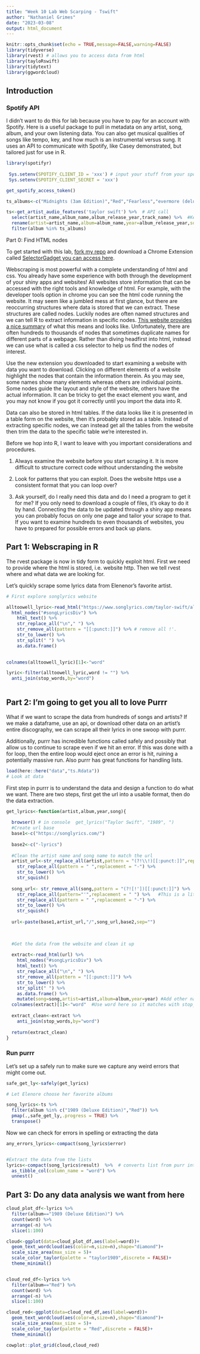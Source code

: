 ```yaml
---
title: "Week 10 Lab Web Scarping - Tswift"
author: "Nathaniel Grimes"
date: "2023-03-08"
output: html_document
---
```


```r
knitr::opts_chunk$set(echo = TRUE,message=FALSE,warning=FALSE)
library(tidyverse)
library(rvest) # allows you to access data from html
library(tayloRswift)
library(tidytext)
library(ggwordcloud) 

```

## Introduction

### Spotify API

I didn't want to do this for lab because you have to pay for an account with Spotify. Here is a useful package to pull in metadata on any artist, song, album, and your own listening data. You can also get musical qualities of songs like tempo, key, and how much is an instrumental versus sung. It uses an API to communicate with Spotify, like Casey demonstrated, but tailored just for use in R.

```r
library(spotifyr)
 
 Sys.setenv(SPOTIFY_CLIENT_ID = 'xxx') # input your stuff from your spotify dashboard
 Sys.setenv(SPOTIFY_CLIENT_SECRET = 'xxx')

get_spotify_access_token()

ts_albums<-c("Midnights (3am Edition)","Red","Fearless","evermore (deluxe version)","folklore (deluxe version)","Lover","Repuation","1989 (Deluxe Edition)","Speak Now (Deluxe Edition)","Taylor Swift")

ts<-get_artist_audio_features('taylor swift') %>%  # API call
  select(artist_name,album_name,album_release_year,track_name) %>%  #Keep this order
  rename(artist=artist_name,album=album_name,year=album_release_year,song=track_name) %>%
  filter(album %in% ts_albums)
```

Part 0: Find HTML nodes

To get started with this lab, [fork my repo](https://github.com/nggrimes/Week-10-lab-Scraping) and download a Chrome Extension called [SelectorGadget you can access here](https://chrome.google.com/webstore/detail/selectorgadget/mhjhnkcfbdhnjickkkdbjoemdmbfginb?hl=en).

Webscraping is most powerful with a complete understanding of html and css. You already have some experience with both through the development of your shiny apps and websites! All websites store information that can be accessed with the right tools and knowledge of html. For example, with the developer tools option in chrome you can see the html code running the website. It may seem like a jumbled mess at first glance, but there are reoccurring structures where data is stored that we can extract. These structures are called nodes. Luckily nodes are often named structures and we can tell R to extract information in specific nodes. [This website provides a nice summary](https://www.w3schools.com/js/js_htmldom_navigation.asp#:~:text=using%20node%20relationships.-,DOM%20Nodes,HTML%20elements%20are%20text%20nodes) of what this means and looks like. Unfortunately, there are often hundreds to thousands of nodes that sometimes duplicate names for different parts of a webpage. Rather than diving headfirst into html, instead we can use what is called a css selector to help us find the nodes of interest.  

Use the new extension you downloaded to start examining a website with data you want to download. Clicking on different elements of a website highlight the nodes that contain the information therein. As you may see, some names show many elements whereas others are individual points. Some nodes guide the layout and style of the website, others have the actual information. It can be tricky to get the exact element you want, and you may not know if you got it correctly until you import the data into R. 

Data can also be stored in html tables. If the data looks like it is presented in a table form on the website, then it's probably stored as a table. Instead of extracting specific nodes, we can instead get all the tables from the website then trim the data to the specific table we're interested in.

Before we hop into R, I want to leave with you important considerations and procedures.

1) Always examine the website before you start scraping it. It is more difficult to structure correct code without understanding the website

2) Look for patterns that you can exploit. Does the website https use a consistent format that you can loop over?

3) Ask yourself, do I really need this data and do I need a program to get it for me? If you only need to download a couple of files, it's okay to do it by hand. Connecting the data to be updated through a shiny app means you can probably focus on only one page and tailor your scrape to that. If you want to examine hundreds to even thousands of websites, you have to prepared for possible errors and back up plans.

## Part 1: Webscraping in R

The rvest package is now in tidy form to quickly exploit html. First we need to provide where the html is stored, i.e. website http. Then we tell rvest where and what data we are looking for.

Let's quickly scrape some lyrics data from Elenenor's favorite artist.


```r

# First explore songlyrics website

alltoowell_lyric<-read_html("https://www.songlyrics.com/taylor-swift/all-too-well-lyrics/") %>% 
  html_nodes("#songLyricsDiv") %>% 
    html_text() %>% 
    str_replace_all("\n"," ") %>% 
    str_remove_all(pattern = "[[:punct:]]") %>% # remove all !'.
    str_to_lower() %>% 
    str_split(" ") %>% 
    as.data.frame()

  
colnames(alltoowell_lyric)[1]<-"word"

lyric<-filter(alltoowell_lyric,word != "") %>% 
  anti_join(stop_words,by="word")
  
```

## Part 2: I'm going to get you all to love Purrr

What if we want to scrape the data from hundreds of songs and artists? If we make a dataframe, use an api, or download other data on an artist's entire discography, we can scrape all their lyrics in one swoop with purrr.  

Additionally, purrr has incredible functions called safely and possibly that allow us to continue to scrape even if we hit an error. If this was done with a for loop, then the entire loop would eject once an error is hit, ruining a potentially massive run. Also purrr has great functions for handling lists.

```r
load(here::here("data","ts.Rdata"))
# Look at data
```

First step in purrr is to understand the data and design a function to do what we want. There are two steps, first get the url into a usable format, then do the data extraction.

```r
get_lyrics<-function(artist,album,year,song){
  
  browser() # in console  get_lyrics("Taylor Swift", "1989", ")
  #Create url base
  base1<-c("https://songlyrics.com/")
  
  base2<-c("-lyrics")
  
  #Clean the artist name and song name to match the url
  artist_url<-str_replace_all(artist,pattern = "(?!\\!)[[:punct:]]",replacement = " ") %>% 
    str_replace_all(pattern = " ",replacement = "-") %>%
    str_to_lower() %>% 
    str_squish()
  
  song_url<- str_remove_all(song,pattern = "(?![!'])[[:punct:]]") %>%   #The (?!\\[!']) tells R to ignore all punct except ! and '
    str_replace_all(pattern="'",replacement = " ") %>%   #This is a little thing I noticed specific to the website in how they handle apostrophes
    str_replace_all(pattern = " ",replacement = "-") %>%
    str_to_lower() %>% 
    str_squish() 
  
  url<-paste(base1,artist_url,"/",song_url,base2,sep="")
  

  
  #Get the data from the website and clean it up
  
  extract<-read_html(url) %>% 
    html_nodes("#songLyricsDiv") %>% 
    html_text() %>% 
    str_replace_all("\n"," ") %>% 
    str_remove_all(pattern = "[[:punct:]]") %>% 
    str_to_lower() %>% 
    str_split(" ") %>% 
    as.data.frame() %>% 
    mutate(song=song,artist=artist,album=album,year=year) #Add other names
  colnames(extract)[1]<-"word"  #Use word here so it matches with stop_words
  
  extract_clean<-extract %>% 
    anti_join(stop_words,by="word")
  
  return(extract_clean)
}
```

### Run purrr

Let's set up a safely run to make sure we capture any weird errors that might come out.

```r
safe_get_ly<-safely(get_lyrics)

# Let Elenore choose her favorite albums

song_lyrics<-ts %>% 
  filter(album %in% c("1989 (Deluxe Edition)","Red")) %>% 
  pmap(.,safe_get_ly,.progress = TRUE) %>% 
  transpose()

```

Now we can check for errors in spelling or extracting the data

```r

any_errors_lyrics<-compact(song_lyrics$error)


#Extract the data from the lists  
lyrics<-compact(song_lyrics$result)  %>%  # converts list from purr into df
  as_tibble_col(column_name = "word") %>% 
  unnest()
```


## Part 3: Do any data analysis we want from here

```r
cloud_plot_df<-lyrics %>% 
  filter(album=="1989 (Deluxe Edition)") %>% 
  count(word) %>% 
  arrange(-n) %>% 
  slice(1:100)

cloud<-ggplot(data=cloud_plot_df,aes(label=word))+
  geom_text_wordcloud(aes(color=n,size=n),shape="diamond")+
  scale_size_area(max_size = 5)+
  scale_color_taylor(palette = "taylor1989",discrete = FALSE)+
  theme_minimal()


cloud_red_df<-lyrics %>% 
  filter(album=="Red") %>% 
  count(word) %>% 
  arrange(-n) %>% 
  slice(1:100)

cloud_red<-ggplot(data=cloud_red_df,aes(label=word))+
  geom_text_wordcloud(aes(color=n,size=n),shape="diamond")+
  scale_size_area(max_size = 5)+
  scale_color_taylor(palette = "Red",discrete = FALSE)+
  theme_minimal()

cowplot::plot_grid(cloud,cloud_red)

```

